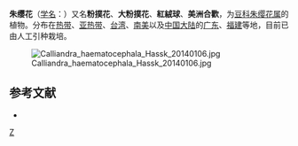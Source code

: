 {{Speciesbox
| taxon = Calliandra haematocephala
| binomial_authority = Hassk.
| image = Red powder puff.JPG
}}

'''朱缨花'''（[[学名|学名]]：{{lang|la|''Calliandra haematocephala''}}）又名'''粉撲花'''、'''大粉撲花'''、'''紅絨球'''、'''美洲合歡'''，为[[豆科|豆科]][[朱缨花属|朱缨花属]]的植物。分布在[[热带|热带]]、[[亚热带|亚热带]]、[[台湾|台湾]]、[[南美|南美]]以及[[中国大陆|中国大陆]]的[[广东|广东]]、[[福建|福建]]等地，目前已由人工引种栽培。

[[File:Calliandra_haematocephala_Hassk_20140106.jpg|thumb]]

== 参考文献 ==
<div class="references-small">
* {{cite web| url =http://www.bioinfo.cn/db05/KmzwSpecies.php?action=view&id=13539| title =朱缨花| work =《中国高等植物数据库全库》| publisher =中国科学院微生物研究所| author =昆明植物研究所| accessdate =2009-02-24| deadurl =yes| archiveurl =https://web.archive.org/web/20160305040852/http://www.bioinfo.cn/db05/KmzwSpecies.php?action=view&id=13539| archivedate =2016-03-05}}
</div>
{{Taxonbar|from=Q161818}}

[[Category:朱缨花属|Z]]


{{植物小作品}}